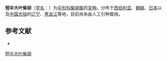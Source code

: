 {{NoteTA|G1=LS}}
{{Infraspeciesbox
| name = 短伞大叶柴胡
| status = 
| status_system = 
| image =
| genus = Bupleurum
| species =  ''''
| varietas = breviradiatum
| authority = Fr.
}}

'''短伞大叶柴胡'''（[[学名|学名]]：{{lang|la|''Bupleurum longiradiatum'' var. ''breviradiatum''}}）为[[伞形科|伞形科]][[柴胡属|柴胡属]]的[[变种|变种]]。分布于[[西伯利亚|西伯利亚]]、[[朝鲜|朝鲜]]、[[日本|日本]]以及[[中国大陆|中国大陆]]的[[辽宁|辽宁]]、[[黑龙江|黑龙江]]等地，目前尚未由人工引种栽培。

== 参考文献 ==
<div class="references-small">
* {{cite web| url =http://www.bioinfo.cn/db05/KmzwSpecies.php?action=view&id=29692| title =短伞大叶柴胡（变种）| work =《中国高等植物数据库全库》| publisher =中国科学院微生物研究所| author =昆明植物研究所| accessdate =2009-02-26| deadurl =yes| archiveurl =https://web.archive.org/web/20160305094029/http://www.bioinfo.cn/db05/KmzwSpecies.php?action=view&id=29692| archivedate =2016-03-05}}
</div>
{{Taxonbar|from=Q18231195}}

[[Category:柴胡属|短伞大叶柴胡]]


{{Apiales-stub}}